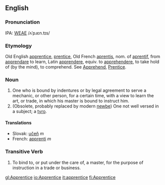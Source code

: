 ==English==

===Pronunciation===
IPA: [[WEAE]] /ʌˈpɹɛn.tɪs/

===Etymology===
Old English [[apprentice]], [[prentice]], Old French [[aprentis]], nom. of [[aprentif]], from [[apprendare]] to learn, Latin [[apprendere]], equiv. to [[apprehendere]], to take hold of (by the  mind), to comprehend.  See [[Apprehend]], [[Prentice]].

===Noun===
# One who is bound by indentures or by legal agreement to serve a mechanic, or other person, for a certain time, with a view to learn the art, or trade, in which his  master is bound to instruct him.
# (Obsolete, probably replaced by modern [[newbe]]) One not well versed in a subject; a [[tyro]].
<!-- material copied from Webster's Revised Unabridged Dictionary (1913) -->

==== Translations ====
*Slovak: [[učeň]] ''m''
*French: [[wikt:fr:apprenti|apprenti]] ''m''

===Transitive Verb===
# To bind to, or put under the care of, a master, for the  purpose of instruction in a trade or business.
<!-- material copied from Webster's Revised Unabridged Dictionary (1913) -->

[[gl:Apprentice]]
[[io:Apprentice]]
[[it:apprentice]]
[[fi:Apprentice]]